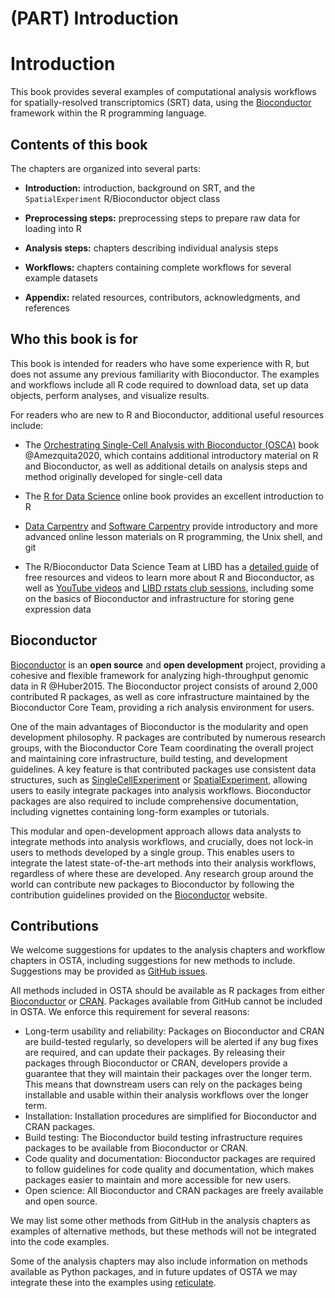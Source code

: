 # (PART) Introduction {-}

# Introduction

This book provides several examples of computational analysis workflows for spatially-resolved transcriptomics (SRT) data, using the [Bioconductor](http://bioconductor.org/) framework within the R programming language.


## Contents of this book

The chapters are organized into several parts:

- **Introduction:** introduction, background on SRT, and the `SpatialExperiment` R/Bioconductor object class

- **Preprocessing steps:** preprocessing steps to prepare raw data for loading into R

- **Analysis steps:** chapters describing individual analysis steps

- **Workflows:** chapters containing complete workflows for several example datasets

- **Appendix:** related resources, contributors, acknowledgments, and references


## Who this book is for

This book is intended for readers who have some experience with R, but does not assume any previous familiarity with Bioconductor. The examples and workflows include all R code required to download data, set up data objects, perform analyses, and visualize results.

For readers who are new to R and Bioconductor, additional useful resources include:

- The [Orchestrating Single-Cell Analysis with Bioconductor (OSCA)](https://osca.bioconductor.org/) book @Amezquita2020, which contains additional introductory material on R and Bioconductor, as well as additional details on analysis steps and method originally developed for single-cell data

- The [R for Data Science](https://r4ds.had.co.nz/) online book provides an excellent introduction to R

- [Data Carpentry](https://datacarpentry.org/) and [Software Carpentry](https://software-carpentry.org/) provide introductory and more advanced online lesson materials on R programming, the Unix shell, and git

- The R/Bioconductor Data Science Team at LIBD has a [detailed guide](https://lcolladotor.github.io/bioc_team_ds/rbioconductor-data-science-bootcamps.html) of free resources and videos to learn more about R and Bioconductor, as well as [YouTube videos](https://www.youtube.com/c/LeonardoColladoTorres/playlists) and [LIBD rstats club sessions](https://docs.google.com/spreadsheets/d/1is8dZSd0FZ9Qi1Zvq1uRhm-P1McnJRd_zxdAfCRoMfA/edit?usp=sharing), including some on the basics of Bioconductor and infrastructure for storing gene expression data


## Bioconductor

[Bioconductor](http://bioconductor.org/) is an **open source** and **open development** project, providing a cohesive and flexible framework for analyzing high-throughput genomic data in R @Huber2015. The Bioconductor project consists of around 2,000 contributed R packages, as well as core infrastructure maintained by the Bioconductor Core Team, providing a rich analysis environment for users.

One of the main advantages of Bioconductor is the modularity and open development philosophy. R packages are contributed by numerous research groups, with the Bioconductor Core Team coordinating the overall project and maintaining core infrastructure, build testing, and development guidelines. A key feature is that contributed packages use consistent data structures, such as [SingleCellExperiment](https://bioconductor.org/packages/SingleCellExperiment) or [SpatialExperiment](https://bioconductor.org/packages/SpatialExperiment), allowing users to easily integrate packages into analysis workflows. Bioconductor packages are also required to include comprehensive documentation, including vignettes containing long-form examples or tutorials.

This modular and open-development approach allows data analysts to integrate methods into analysis workflows, and crucially, does not lock-in users to methods developed by a single group. This enables users to integrate the latest state-of-the-art methods into their analysis workflows, regardless of where these are developed. Any research group around the world can contribute new packages to Bioconductor by following the contribution guidelines provided on the [Bioconductor](http://bioconductor.org/) website.


## Contributions

We welcome suggestions for updates to the analysis chapters and workflow chapters in OSTA, including suggestions for new methods to include. Suggestions may be provided as [GitHub issues](https://github.com/lmweber/OSTA-book/issues).

All methods included in OSTA should be available as R packages from either [Bioconductor](http://bioconductor.org/) or [CRAN](https://cran.r-project.org/). Packages available from GitHub cannot be included in OSTA. We enforce this requirement for several reasons:

- Long-term usability and reliability: Packages on Bioconductor and CRAN are build-tested regularly, so developers will be alerted if any bug fixes are required, and can update their packages. By releasing their packages through Bioconductor or CRAN, developers provide a guarantee that they will maintain their packages over the longer term. This means that downstream users can rely on the packages being installable and usable within their analysis workflows over the longer term.
- Installation: Installation procedures are simplified for Bioconductor and CRAN packages.
- Build testing: The Bioconductor build testing infrastructure requires packages to be available from Bioconductor or CRAN.
- Code quality and documentation: Bioconductor packages are required to follow guidelines for code quality and documentation, which makes packages easier to maintain and more accessible for new users.
- Open science: All Bioconductor and CRAN packages are freely available and open source.

We may list some other methods from GitHub in the analysis chapters as examples of alternative methods, but these methods will not be integrated into the code examples.

Some of the analysis chapters may also include information on methods available as Python packages, and in future updates of OSTA we may integrate these into the examples using [reticulate](https://rstudio.github.io/reticulate/).

